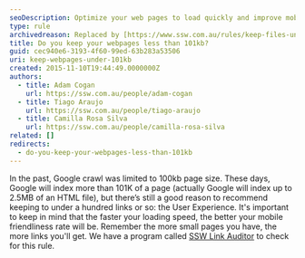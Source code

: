 ```yaml
---
seoDescription: Optimize your web pages to load quickly and improve mobile friendliness by keeping them under 101KB.
type: rule
archivedreason: Replaced by [https://www.ssw.com.au/rules/keep-files-under-the-google-file-size-limit](/rules/keep-files-under-the-google-file-size-limit)
title: Do you keep your webpages less than 101kb?
guid: cec940e6-3193-4f60-99ed-63b283a53506
uri: keep-webpages-under-101kb
created: 2015-11-10T19:44:49.0000000Z
authors:
  - title: Adam Cogan
    url: https://ssw.com.au/people/adam-cogan
  - title: Tiago Araujo
    url: https://ssw.com.au/people/tiago-araujo
  - title: Camilla Rosa Silva
    url: https://ssw.com.au/people/camilla-rosa-silva
related: []
redirects:
  - do-you-keep-your-webpages-less-than-101kb
---
```


In the past, Google crawl was limited to 100kb page size. These days, Google will index more than 101K of a page (actually Google will index up to 2.5MB of an HTML file), but there’s still a good reason to recommend keeping to under a hundred links or so: the User Experience. It's important to keep in mind that the faster your loading speed, the better your mobile friendliness rate will be. Remember the more small pages you have, the more links you'll get.
We have a program called [SSW Link Auditor](https://sswlinkauditor.com/) to check for this rule.
